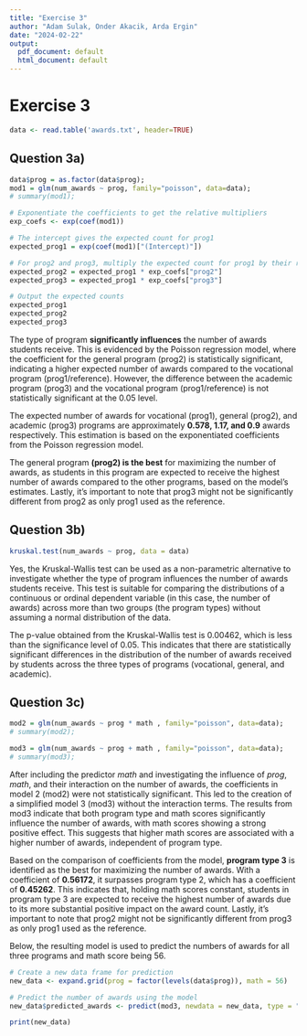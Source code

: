 ```yaml
---
title: "Exercise 3"
author: "Adam Sulak, Onder Akacik, Arda Ergin"
date: "2024-02-22"
output:
  pdf_document: default
  html_document: default
---
```


# Exercise 3

```r
data <- read.table('awards.txt', header=TRUE)
```

## Question 3a)

```r

data$prog = as.factor(data$prog);
mod1 = glm(num_awards ~ prog, family="poisson", data=data);
# summary(mod1); 

# Exponentiate the coefficients to get the relative multipliers
exp_coefs <- exp(coef(mod1))

# The intercept gives the expected count for prog1
expected_prog1 = exp(coef(mod1)["(Intercept)"])

# For prog2 and prog3, multiply the expected count for prog1 by their relative multipliers
expected_prog2 = expected_prog1 * exp_coefs["prog2"]
expected_prog3 = expected_prog1 * exp_coefs["prog3"]

# Output the expected counts
expected_prog1
expected_prog2
expected_prog3
```

The type of program **significantly influences** the number of awards students receive. This is evidenced by the Poisson regression model, where the coefficient for the general program (prog2) is statistically significant, indicating a higher expected number of awards compared to the vocational program (prog1/reference). However, the difference between the academic program (prog3) and the vocational program (prog1/reference) is not statistically significant at the 0.05 level.

The expected number of awards for vocational (prog1), general (prog2), and academic (prog3) programs are approximately **0.578, 1.17, and 0.9** awards respectively. This estimation is based on the exponentiated coefficients from the Poisson regression model.

The general program **(prog2) is the best** for maximizing the number of awards, as students in this program are expected to receive the highest number of awards compared to the other programs, based on the model's estimates. Lastly, it's important to note that prog3 might not be significantly different from prog2 as only prog1 used as the reference.


## Question 3b)

```r

kruskal.test(num_awards ~ prog, data = data)
```


Yes, the Kruskal-Wallis test can be used as a non-parametric alternative to investigate whether the type of program influences the number of awards students receive. This test is suitable for comparing the distributions of a continuous or ordinal dependent variable (in this case, the number of awards) across more than two groups (the program types) without assuming a normal distribution of the data.

The p-value obtained from the Kruskal-Wallis test is 0.00462, which is less than the significance level of 0.05. This indicates that there are statistically significant differences in the distribution of the number of awards received by students across the three types of programs (vocational, general, and academic).

## Question 3c)

```r

mod2 = glm(num_awards ~ prog * math , family="poisson", data=data);
# summary(mod2); 

mod3 = glm(num_awards ~ prog + math , family="poisson", data=data);
# summary(mod3); 
```

After including the predictor *math* and investigating the influence of *prog*, *math*, and their interaction on the number of awards, the coefficients in model 2 (mod2) were not statistically significant. This led to the creation of a simplified model 3 (mod3) without the interaction terms. The results from mod3 indicate that both program type and math scores significantly influence the number of awards, with math scores showing a strong positive effect. This suggests that higher math scores are associated with a higher number of awards, independent of program type.

Based on the comparison of coefficients from the model, **program type 3** is identified as the best for maximizing the number of awards. With a coefficient of **0.56172**, it surpasses program type 2, which has a coefficient of **0.45262**. This indicates that, holding math scores constant, students in program type 3 are expected to receive the highest number of awards due to its more substantial positive impact on the award count. Lastly, it's important to note that prog2 might not be significantly different from prog3 as only prog1 used as the reference.

Below, the resulting model is used to predict the numbers of awards for all three programs and math score being 56.

```r
# Create a new data frame for prediction
new_data <- expand.grid(prog = factor(levels(data$prog)), math = 56)

# Predict the number of awards using the model
new_data$predicted_awards <- predict(mod3, newdata = new_data, type = "response")

print(new_data)
```
